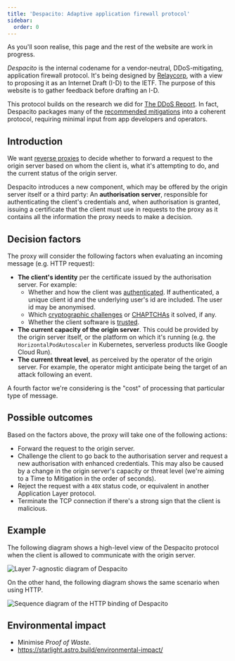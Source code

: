 ```yaml
---
title: 'Despacito: Adaptive application firewall protocol'
sidebar:
  order: 0
---
```



<Aside type="caution">
  As you'll soon realise, this page and the rest of the website are work in progress.
</Aside>

_Despacito_ is the internal codename for a vendor-neutral,
DDoS-mitigating, application firewall protocol.
It's being designed by [Relaycorp](https://relaycorp.tech),
with a view to proposing it as an Internet Draft (I-D) to the IETF.
The purpose of this website is to gather feedback before drafting an I-D.

This protocol builds on the research we did for [The DDoS Report](https://ddos.report).
In fact,
Despacito packages many of the [recommended mitigations](https://ddos.report/mitigations/) into a coherent protocol,
requiring minimal input from app developers and operators.

## Introduction

We want [reverse proxies](https://ddos.report/mitigations/reverse-proxies/) to decide whether to
forward a request to the origin server based on whom the client is,
what it's attempting to do,
and the current status of the origin server.

Despacito introduces a new component,
which may be offered by the origin server itself or a third party:
An **authorisation server**,
responsible for authenticating the client's credentials and,
when authorisation is granted,
issuing a certificate that the client must use in requests to the proxy
as it contains all the information the proxy needs to make a decision.

## Decision factors

The proxy will consider the following factors when evaluating an incoming message
(e.g. HTTP request):

- **The client's identity** per the certificate issued by the authorisation server. For example:
  - Whether and how the client was [authenticated](https://ddos.report/mitigations/authentication/). If authenticated, a unique client id and the underlying user's id are included. The user id may be anonymised.
  - Which [cryptographic challenges](https://ddos.report/mitigations/crypto-challenges/) or [CHAPTCHAs](https://ddos.report/mitigations/captchas/) it solved, if any.
  - Whether the client software is [trusted](https://ddos.report/mitigations/client-integrity/).
- **The current capacity of the origin server**. This could be provided by the origin server itself, or the platform on which it's running (e.g. the `HorizontalPodAutoscaler` in Kubernetes, serverless products like Google Cloud Run).
- **The current threat level**, as perceived by the operator of the origin server. For example, the operator might anticipate being the target of an attack following an event.

A fourth factor we're considering is the "cost" of processing that particular type of message.

## Possible outcomes

Based on the factors above, the proxy will take one of the following actions:

- Forward the request to the origin server.
- Challenge the client to go back to the authorisation server and request a new authorisation with enhanced credentials. This may also be caused by a change in the origin server's capacity or threat level (we're aiming to a Time to Mitigation in the order of seconds).
- Reject the request with a `40X` status code, or equivalent in another Application Layer protocol.
- Terminate the TCP connection if there's a strong sign that the client is malicious.

## Example

The following diagram shows a high-level view of the Despacito protocol
when the client is allowed to communicate with the origin server.

![Layer 7-agnostic diagram of Despacito](../../assets/diagrams/despacito-core.png)

On the other hand, the following diagram shows the same scenario when using HTTP.

![Sequence diagram of the HTTP binding of Despacito](../../assets/diagrams/despacito-http.png)

## Environmental impact

- Minimise _Proof of Waste_.
- https://starlight.astro.build/environmental-impact/
